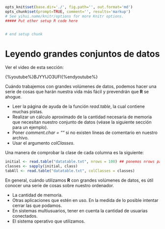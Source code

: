 ```r
opts_knit$set(base.dir='./', fig.path='', out.format='md')
opts_chunk$set(prompt=TRUE, comment='', results='markup')
# See yihui.name/knitr/options for more Knitr options.
##### Put other setup R code here


# end setup chunk
```
# Leyendo grandes conjuntos de datos

Ver el video de esta sección:

{%youtube%}BJYYIJO3UFI{%endyoutube%}


Cuándo trabajemos con grandes volúmenes de datos, podemos hacer una serie de cosas que harán nuestra vida más fácil y prevendrán que __R__ se ahogue.

+ Leer la página de ayuda de la función _read.table_, la cual contiene muchas pistas.
+ Realizar un cálculo aproximado de la cantidad necesaria de memoria que necesitan nuestro conjunto de datos (véase la siguiente sección para un ejemplo).
+ Poner _comment.char = ""_ si no existen líneas de comentario en nuestro archivo.
+ Usar el argumento _colClasses_. 

Una manera de comprobar la clase de cada columna es la siguiente:

```r
initial <- read.table("datatable.txt", nrows = 100) ## ponemos nrows para un mejor uso de memoria
classes <- sapply(initial, class)
tabAll <- read.table("datatable.txt", colClasses = classes)

```

En general, cuándo utilizamos __R__ con grandes volúmenes de datos, es útil conocer una serie de cosas sobre nuestro ordenador.

+ La cantidad de memoria.
+ Otras aplicaciones que estén en uso. En la medida de lo posible intentar cerrar las que podamos.
+ En sistemas multiusuarios, tener en cuenta la cantidad de usuarias conectados.
+ El sistema operativo que utilizamos.